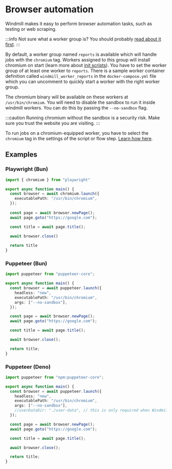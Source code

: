 # Browser automation

Windmill makes it easy to perform browser automation tasks, such as testing or web scraping.

:::info
Not sure what a worker group is? You should probably [read about it first](/docs/core_concepts/worker_groups).
:::

By default, a worker group named `reports` is available which will handle jobs with the `chromium` tag.
Workers assigned to this group will install chromium on start (learn more about [init scripts](/docs/core_concepts/worker_groups#init-scripts)).
You have to set the worker group of at least one worker to `reports`.
There is a sample worker container definition called `windmill_worker_reports` in the `docker-compose.yml` file which you can uncomment to quickly start a worker with the right worker group.

The chromium binary will be available on these workers at `/usr/bin/chromium`.
You will need to disable the sandbox to run it inside windmill workers. 
You can do this by passing the `--no-sandbox` flag. 

:::caution
Running chromium without the sandbox is a security risk. Make sure you trust the website you are visiting.
:::

To run jobs on a chromium-equipped worker, you have to select the `chromium` tag in the settings of the script or flow step.
[Learn how here](/docs/script_editor/worker_group_tag).


## Examples

### Playwright (Bun)

```typescript
import { chromium } from "playwright"

export async function main() {
  const browser = await chromium.launch({
    executablePath: "/usr/bin/chromium",
  });
  
  const page = await browser.newPage();
  await page.goto("https://google.com");

  const title = await page.title();

  await browser.close()
  
  return title
}
```

### Puppeteer (Bun)

```typescript
import puppeteer from "puppeteer-core";

export async function main() {
  const browser = await puppeteer.launch({
    headless: "new",
    executablePath: "/usr/bin/chromium",
    args: ["--no-sandbox"],
  });

  const page = await browser.newPage();
  await page.goto("https://google.com");

  const title = await page.title();

  await browser.close();

  return title;
}
```

### Puppeteer (Deno)

```typescript
import puppeteer from "npm:puppeteer-core";

export async function main() {
  const browser = await puppeteer.launch({
    headless: "new",
    executablePath: "/usr/bin/chromium",
    args: ["--no-sandbox"],
    //userDataDir: "./user-data", // this is only required when Windmill is running with nsjail where you don't have access to the default user data dir
  });

  const page = await browser.newPage();
  await page.goto("https://google.com");

  const title = await page.title();

  await browser.close();

  return title;
}
```
